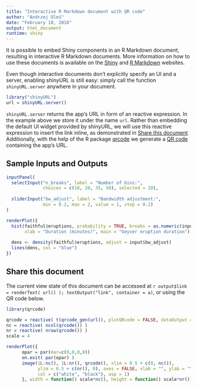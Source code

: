 ```yaml
---
title: "Interactive R Markdown document with QR code"
author: "Andrzej Oleś"
date: "February 10, 2016"
output: html_document
runtime: shiny
---
```


<script type="text/javascript">
  document.addEventListener("DOMContentLoaded", function() {
  var links = document.links;
  for (var i = 0, linksLength = links.length; i < linksLength; i++)
  if (links[i].hostname != window.location.hostname)
  links[i].target = '_blank';
  });
</script>

It is possible to embed Shiny components in an R Markdown document, resulting in interactive R Markdown documents. More information on how to use these documents is available on the [Shiny](http://shiny.rstudio.com/articles/interactive-docs.html) and [R Markdown](http://rmarkdown.rstudio.com/authoring_shiny.html) websites.

Even though interactive documents don't explicitly specify an UI and a server, enabling shinyURL is still easy: simply call the function `shinyURL.server` anywhere in your document.

```r
library("shinyURL")
url = shinyURL.server()
```

`shinyURL.server` returns the app's URL in form of an reactive expression. In the example above we store it under the name `url`. Rather than embedding the default UI widget provided by shinyURL, we will use this reactive expression to insert the link inline, as demonstrated in [Share this document](#share) Additionally, with the help of the R package [qrcode](https://cran.r-project.org/web/packages/qrcode/index.html) we generate a [QR code](https://en.wikipedia.org/wiki/QR_code) containing the app's URL.

## Sample Inputs and Outputs

```r
inputPanel(
  selectInput("n_breaks", label = "Number of bins:",
              choices = c(10, 20, 35, 50), selected = 20),
  
  sliderInput("bw_adjust", label = "Bandwidth adjustment:",
              min = 0.2, max = 2, value = 1, step = 0.2)
)

renderPlot({
  hist(faithful$eruptions, probability = TRUE, breaks = as.numeric(input$n_breaks),
       xlab = "Duration (minutes)", main = "Geyser eruption duration")
  
  dens <- density(faithful$eruptions, adjust = input$bw_adjust)
  lines(dens, col = "blue")
})

```

## Share this document {#share}

The current view state of this document can be accessed at `r output$link = renderText( url() ); textOutput("link", container = a)`, or using the QR code below.

```r
library(qrcode)

qrcode = reactive( t(qrcode_gen(url(), plotQRcode = FALSE, dataOutput = TRUE, softLimitFlag = FALSE)) )
nc = reactive( ncol(qrcode()) )
nr = reactive( nrow(qrcode()) )
scale = 4

renderPlot({
      opar = par(mar=c(0,0,0,0))
      on.exit( par(opar) )
      image(1L:nc(), 1L:nr(), qrcode(), xlim = 0.5 + c(0, nc()),
            ylim = 0.5 + c(nr(), 0), axes = FALSE, xlab = "", ylab = "",
            col = c("white", "black"), asp = 1)
      }, width = function() scale*nc(), height = function() scale*nr())
```
